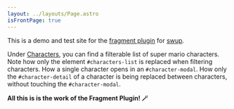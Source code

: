 ```yaml
---
layout: ../layouts/Page.astro
isFrontPage: true
---
```


This is a demo and test site for the <a href="https://github.com/swup/fragment-plugin">fragment plugin</a> for <a href="https://github.com/swup/">swup</a>.

Under <a href="/characters/">Characters</a>, you can find a filterable list of super mario characters. Note how only the element <code>#characters-list</code> is replaced when filtering characters. How a single character opens in an <code>#character-modal</code>. How only the <code>#character-detail</code> of a character is being replaced between characters, without touching the <code>#character-modal</code>.

<strong>All this is is the work of the Fragment Plugin! 🪄</strong>